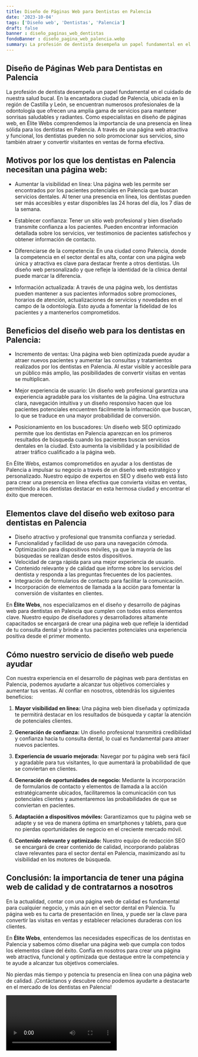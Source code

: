 ```yaml
---
title: Diseño de Páginas Web para Dentistas en Palencia
date: '2023-10-04'
tags: ['Diseño web', 'Dentistas', 'Palencia']
draft: false
banner : diseño_paginas_web_dentistas
fondoBanner : diseño_pagina_web_palencia.webp
summary: La profesión de dentista desempeña un papel fundamental en el cuidado de nuestra salud bucal. En la encantadora ciudad de Palencia, ubicada en la región de Castilla y León, se encuentran numerosos profesionales de la odontología que ofrecen una amplia gama de servicios para mantener sonrisas saludables y radiantes. Como especialistas en diseño de páginas web, en Élite Webs comprendemos la importancia de una presencia en línea sólida para los dentistas en Palencia. A través de una página web atractiva y funcional, los dentistas pueden no solo promocionar sus servicios, sino también atraer y convertir visitantes en ventas de forma efectiva.
---
```


## Diseño de Páginas Web para Dentistas en Palencia

La profesión de dentista desempeña un papel fundamental en el cuidado de nuestra salud bucal. En la encantadora ciudad de Palencia, ubicada en la región de Castilla y León, se encuentran numerosos profesionales de la odontología que ofrecen una amplia gama de servicios para mantener sonrisas saludables y radiantes. Como especialistas en diseño de páginas web, en Élite Webs comprendemos la importancia de una presencia en línea sólida para los dentistas en Palencia. A través de una página web atractiva y funcional, los dentistas pueden no solo promocionar sus servicios, sino también atraer y convertir visitantes en ventas de forma efectiva.

## Motivos por los que los dentistas en Palencia necesitan una página web:

- Aumentar la visibilidad en línea: Una página web les permite ser encontrados por los pacientes potenciales en Palencia que buscan servicios dentales. Al tener una presencia en línea, los dentistas pueden ser más accesibles y estar disponibles las 24 horas del día, los 7 días de la semana.

- Establecer confianza: Tener un sitio web profesional y bien diseñado transmite confianza a los pacientes. Pueden encontrar información detallada sobre los servicios, ver testimonios de pacientes satisfechos y obtener información de contacto.

- Diferenciarse de la competencia: En una ciudad como Palencia, donde la competencia en el sector dental es alta, contar con una página web única y atractiva es clave para destacar frente a otros dentistas. Un diseño web personalizado y que refleje la identidad de la clínica dental puede marcar la diferencia.

- Información actualizada: A través de una página web, los dentistas pueden mantener a sus pacientes informados sobre promociones, horarios de atención, actualizaciones de servicios y novedades en el campo de la odontología. Esto ayuda a fomentar la fidelidad de los pacientes y a mantenerlos comprometidos.

## Beneficios del diseño web para los dentistas en Palencia:

- Incremento de ventas: Una página web bien optimizada puede ayudar a atraer nuevos pacientes y aumentar las consultas y tratamientos realizados por los dentistas en Palencia. Al estar visible y accesible para un público más amplio, las posibilidades de convertir visitas en ventas se multiplican.

- Mejor experiencia de usuario: Un diseño web profesional garantiza una experiencia agradable para los visitantes de la página. Una estructura clara, navegación intuitiva y un diseño responsivo hacen que los pacientes potenciales encuentren fácilmente la información que buscan, lo que se traduce en una mayor probabilidad de conversión.

- Posicionamiento en los buscadores: Un diseño web SEO optimizado permite que los dentistas en Palencia aparezcan en los primeros resultados de búsqueda cuando los pacientes buscan servicios dentales en la ciudad. Esto aumenta la visibilidad y la posibilidad de atraer tráfico cualificado a la página web.

En Élite Webs, estamos comprometidos en ayudar a los dentistas de Palencia a impulsar su negocio a través de un diseño web estratégico y personalizado. Nuestro equipo de expertos en SEO y diseño web está listo para crear una presencia en línea efectiva que convierta visitas en ventas, permitiendo a los dentistas destacar en esta hermosa ciudad y encontrar el éxito que merecen.

<GifSeo />

<Cta />

## Elementos clave del diseño web exitoso para dentistas en Palencia

- Diseño atractivo y profesional que transmita confianza y seriedad.
- Funcionalidad y facilidad de uso para una navegación cómoda.
- Optimización para dispositivos móviles, ya que la mayoría de las búsquedas se realizan desde estos dispositivos.
- Velocidad de carga rápida para una mejor experiencia de usuario.
- Contenido relevante y de calidad que informe sobre los servicios del dentista y responda a las preguntas frecuentes de los pacientes.
- Integración de formularios de contacto para facilitar la comunicación.
- Incorporación de elementos de llamada a la acción para fomentar la conversión de visitantes en clientes.

En **Élite Webs**, nos especializamos en el diseño y desarrollo de páginas web para dentistas en Palencia que cumplen con todos estos elementos clave. Nuestro equipo de diseñadores y desarrolladores altamente capacitados se encargará de crear una página web que refleje la identidad de tu consulta dental y brinde a tus pacientes potenciales una experiencia positiva desde el primer momento.

## Cómo nuestro servicio de diseño web puede ayudar

Con nuestra experiencia en el desarrollo de páginas web para dentistas en Palencia, podemos ayudarte a alcanzar tus objetivos comerciales y aumentar tus ventas. Al confiar en nosotros, obtendrás los siguientes beneficios:

1. **Mayor visibilidad en línea:** Una página web bien diseñada y optimizada te permitirá destacar en los resultados de búsqueda y captar la atención de potenciales clientes.

2. **Generación de confianza:** Un diseño profesional transmitirá credibilidad y confianza hacia tu consulta dental, lo cual es fundamental para atraer nuevos pacientes.

3. **Experiencia de usuario mejorada:** Navegar por tu página web será fácil y agradable para tus visitantes, lo que aumentará la probabilidad de que se conviertan en clientes.

4. **Generación de oportunidades de negocio:** Mediante la incorporación de formularios de contacto y elementos de llamada a la acción estratégicamente ubicados, facilitaremos la comunicación con tus potenciales clientes y aumentaremos las probabilidades de que se conviertan en pacientes.

5. **Adaptación a dispositivos móviles:** Garantizamos que tu página web se adapte y se vea de manera óptima en smartphones y tablets, para que no pierdas oportunidades de negocio en el creciente mercado móvil.

6. **Contenido relevante y optimizado:** Nuestro equipo de redacción SEO se encargará de crear contenido de calidad, incorporando palabras clave relevantes para el sector dental en Palencia, maximizando así tu visibilidad en los motores de búsqueda.

## Conclusión: la importancia de tener una página web de calidad y de contratarnos a nosotros

En la actualidad, contar con una página web de calidad es fundamental para cualquier negocio, y más aún en el sector dental en Palencia. Tu página web es tu carta de presentación en línea, y puede ser la clave para convertir las visitas en ventas y establecer relaciones duraderas con los clientes.

En **Élite Webs**, entendemos las necesidades específicas de los dentistas en Palencia y sabemos cómo diseñar una página web que cumpla con todos los elementos clave del éxito. Confía en nosotros para crear una página web atractiva, funcional y optimizada que destaque entre la competencia y te ayude a alcanzar tus objetivos comerciales.

No pierdas más tiempo y potencia tu presencia en línea con una página web de calidad. ¡Contáctanos y descubre cómo podemos ayudarte a destacarte en el mercado de los dentistas en Palencia!

<Video />

<CtaBot job='Dentistas' city='Palencia'/>

<Gmaps query='Palencia+españa+maps' />
